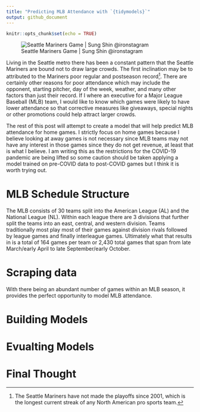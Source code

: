 ```yaml
---
title: "Predicting MLB Attendance with `{tidymodels}`"
output: github_document
---
```


```r
knitr::opts_chunk$set(echo = TRUE)
```

![Seattle Mariners Game | Sung Shin @ironstagram](img/sea_mariners.jpg)

Living in the Seattle metro there has been a constant pattern that the Seattle Mariners are bound not to draw large crowds. The first inclination may be to attributed to the Mariners poor regular and postseason record^[The Seattle Mariners have not made the playoffs since 2001, which is the longest current streak of any North American pro sports team.]. There are certainly other reasons for poor attendance which may include the opponent, starting pitcher, day of the week, weather, and many other factors than just their record. If I where an executive for a Major League Baseball (MLB) team, I would like to know which games were likely to have lower attendance so that corrective measures like giveaways, special nights or other promotions could help attract larger crowds. 

The rest of this post will attempt to create a model that will help predict MLB attendance for home games. I strictly focus on home games because I believe looking at away games is not necessary since MLB teams may not have any interest in those games since they do not get revenue, at least that is what I believe. I am writing this as the restrictions for the COVID-19 pandemic are being lifted so some caution should be taken applying a model trained on pre-COVID data to post-COVID games but I think it is worth trying out. 

# MLB Schedule Structure

The MLB consists of 30 teams split into the American League (AL) and the National League (NL). Within each league there are 3 divisions that further split the teams into an east, central, and western division. Teams traditionally most play most of their games against division rivals followed by league games and finally interleague games. Ultimately what that results in is a total of 164 games per team or 2,430 total games that span from late March/early April to late September/early October. 


# Scraping data

With there being an abundant number of games within an MLB season, it provides the perfect opportunity to model MLB attendance. 



# Building Models





# Evualting Models


# Final Thought



